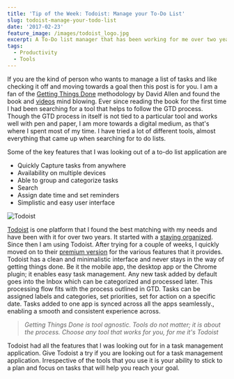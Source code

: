 ```yaml
---
title: 'Tip of the Week: Todoist: Manage your To-Do List'
slug: todoist-manage-your-todo-list
date: '2017-02-23'
feature_image: /images/todoist_logo.jpg
excerpt: A To-Do list manager that has been working for me over two years.
tags:
  - Productivity
  - Tools
---
```

If you are the kind of person who wants to manage a list of tasks and like checking it off and moving towards a goal then this post is for you. I am a fan of the [Getting Things Done](http://amzn.to/2gsJaed) methodology by David Allen and found the book and [videos](https://www.youtube.com/results?search_query=david+allen) mind blowing. Ever since reading the book for the first time I had been searching for a tool that helps to follow the GTD process. Though the GTD process in itself is not tied to a particular tool and works well with pen and paper, I am more towards a digital medium, as that's where I spent most of my time. I have tried a lot of different tools, almost everything that came up when searching for to do lists.

Some of the key features that I was looking out of a to-do list application are

-   Quickly Capture tasks from anywhere
-   Availability on multiple devices
-   Able to group and categorize tasks
-   Search
-   Assign date time and set reminders
-   Simplistic and easy user interface

![Todoist](/images/todoist.png)

[Todoist](https://todoist.com/) is one platform that I found the best matching with my needs and have been with it for over two years. It started with a [staying organized](/blog/staying-organized-finding-a-system-to-manage-it-all/). Since then I am using Todoist. After trying for a couple of weeks, I quickly moved on to their [premium version](https://todoist.com/premium) for the various features that it provides. Todoist has a clean and minimalistic interface and never stays in the way of getting things done. Be it the mobile app, the desktop app or the Chrome plugin; it enables easy task management. Any new task added by default goes into the Inbox which can be categorized and processed later. This processing flow fits with the process outlined in GTD. Tasks can be assigned labels and categories, set priorities, set for action on a specific date. Tasks added to one app is synced across all the apps seamlessly., enabling a smooth and consistent experience across.

> _Getting Things Done is tool agnostic. Tools do not matter; it is about the process. Choose any tool that works for you, for me it's Todoist_

Todoist had all the features that I was looking out for in a task management application. Give Todoist a try if you are looking out for a task management application. Irrespective of the tools that you use it is your ability to stick to a plan and focus on tasks that will help you reach your goal.
